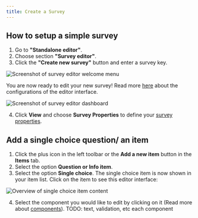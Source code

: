 ```yaml
---
title: Create a Survey
---
```


## How to setup a simple survey

1. Go to **"Standalone editor"**.
2. Choose section **"Survey editor"**.
3. Click the **"Create new survey"** button and enter a survey key.

![Screenshot of survey editor welcome menu](../images/welcomeEditor.png)

You are now ready to edit your new survey! Read more [here](/docs/survey-editor/basics/editor-overview#survey-editor-architecture-and-interface-overview) about the configurations of the editor interface.

![Screenshot of survey editor dashboard](../images/dashboardEditor.png)

4. Click **View** and choose **Survey Properties** to define your [survey properties](/docs/survey-editor/basics/editor-overview#survey-properties). 

## Add a single choice question/ an item

1. Click the plus icon in the left toolbar or the **Add a new item** button in the **Items** tab.
2. Select the option **Question or Info item**.
3. Select the option **Single choice**. The single choice item is now shown in your item list. Click on the item to see this editor interface:

![Overview of single choice item content](../images/overviewSinglechoice.png)

4. Select the component you would like to edit by clicking on it (Read more about [components](/docs/survey-editor/basics/item-structure#survey-item-structure-and-functions)). TODO: text, validation, etc each component

